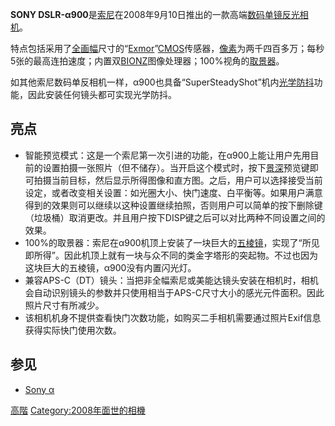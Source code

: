 {{noteTA
|1=zh-tw:片幅;zh-cn:画幅;
|2=zh-tw:數位;zh-cn:数码;
|3=zh-tw:單眼;zh-cn:单反;
|4=zh-tw:高階;zh-cn:高端;
}}
{{Infobox Digicam
| model   = SONY [[DSLR-α900|DSLR-α900]]
|   image = [[Image:Alpha_900.jpg|300px]] |
|   kind          = [[數位單眼相機|數位單眼相機]]
|   sensor        = Exmor [[CMOS|CMOS]]
|   res           = 2460萬全畫幅
|   lens          = 索尼 α 鏡頭，[[美能达|美能达]]及[[柯尼卡美能达|柯尼卡美能达]]的自動對焦鏡頭  
|   shutter       = 電子控制縱走式焦平面快門
|   shutterRange  = 1/8000 到 30秒，B 快門
|   metering      = TTL 測光
| 感應器：40 分區蜂巢式測光SPC
| 靈敏度範圍：EV 1～20（點測光模式時 EV2-20）（ISO 100，使用 F1.4 鏡頭） 
|    mmode         = 模式：多重分區測光，中央加權，點測光
|   farea        = TTL 相位偵測系統 9 點，中央點為F2.8的雙十字感應器，寬範圍的10點輔助對焦點
|   fmode         = 可選擇自動對焦或手動對焦，自動對焦模式有：單張自動對焦，全自動對焦，連續自動對焦
|   fcbkt         = 9 點，中央點為F2.8的雙十字感應器，寬範圍的10點輔助對焦點
|   cont          =  高：最多約 5 張／秒，低：約 3 張／秒
|   viewfinder    =  固定式光學五稜鏡觀景器
|   speedRange    =  自動，200 到 3200（100 - 6400可擴展使用）, 1/3檔自動調整
|   flash         = ADI 閃光／預閃光 TTL／手動閃光
|   blflash     = 无
|   WB            = 自動，日光，陰影，多雲，白熾燈泡，日光燈，閃光燈，色溫，色彩濾鏡，自訂
|   wbbkt         = 包圍三張，高低程度可調
|   rearLCD       = 3 英寸 TFT LCD 92萬畫素，可視角度170度，亮度可多級調整
|   storage       = 記憶卡：[[Memory_Stick_Duo|Memory Stick Duo]] (Pro,Pro-HG) [[CF|CF]] 記憶卡：Type I 型、Type II 型（微型硬碟）雙插槽
|   battery       = NP-FM500H 11.8Wh（1650mAh）
|   obp       = 
|   weight        = 約 850 克（不含電池、記憶卡及配件）
|   ps       = 
}}
'''SONY DSLR-α900'''是[[索尼|索尼]]在2008年9月10日推出的一款高端[[数码单镜反光相机|数码单镜反光相机]]。

特点包括采用了[[全画幅|全画幅]]尺寸的“[[Exmor|Exmor]]”[[CMOS|CMOS]]传感器，[[像素|像素]]为两千四百多万；每秒5张的最高连拍速度；内置双[[BIONZ|BIONZ]]图像处理器；100%视角的[[取景器|取景器]]。

如其他索尼数码单反相机一样，α900也具备“SuperSteadyShot”机内[[光学防抖|光学防抖]]功能，因此安装任何镜头都可实现光学防抖。

== 亮点 ==
*智能预览模式：这是一个索尼第一次引进的功能，在α900上能让用户先用目前的设置拍摄一张照片（但不储存）。当开启这个模式时，按下[[景深|景深]]预览键即可拍摄当前目标，然后显示所得图像和直方图。之后，用户可以选择接受当前设定，或者改变相关设置：如光圈大小、快门速度、白平衡等。如果用户满意得到的效果则可以继续以这种设置继续拍照，否则用户可以简单的按下删除键（垃圾桶）取消更改。并且用户按下DISP键之后可以对比两种不同设置之间的效果。
*100%的取景器：索尼在α900机顶上安装了一块巨大的[[五棱镜|五棱镜]]，实现了“所见即所得”。因此机顶上就有一块与众不同的类金字塔形的突起物。不过也因为这块巨大的五棱镜，α900没有内置闪光灯。
*兼容APS-C（DT）镜头：当把非全幅索尼或美能达镜头安装在相机时，相机会自动识别镜头的参数并只使用相当于APS-C尺寸大小的感光元件面积。因此照片尺寸有所减少。
*该相机机身不提供查看快门次数功能，如购买二手相机需要通过照片Exif信息获得实际快门使用次数。
== 参见 ==
* [[Sony_α|Sony α]]

{{Sony Digital Camera List}}
{{全画幅数码单镜反光相机}}

[[Category:索尼A接環數位單眼相機|高階]]
[[Category:2008年面世的相機|Category:2008年面世的相機]]